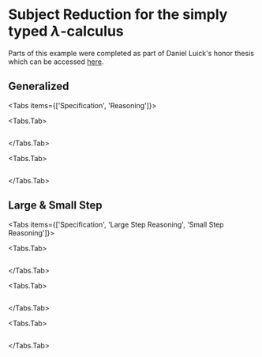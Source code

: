 
# Subject Reduction for the simply typed $\lambda$-calculus

Parts of this example were completed as part of Daniel Luick's honor thesis
which can be accessed [here](https://hdl.handle.net/11299/220294).

## Generalized

<Tabs items={['Specification', 'Reasoning']}>

<Tabs.Tab>
```lf filename="generalized.lf" readFile
```

</Tabs.Tab>

<Tabs.Tab>
```adelfa filename="generalized.ath" showOutput outputFile="generalized.lst" readFile
```
</Tabs.Tab>

</Tabs>

## Large & Small Step

<Tabs items={['Specification', 'Large Step Reasoning', 'Small Step Reasoning']}>

<Tabs.Tab>
```lf filename="reduce.lf" readFile
```

</Tabs.Tab>

<Tabs.Tab>
```adelfa filename="large-step.ath" showOutput outputFile="large-step.lst" readFile
```
</Tabs.Tab>

<Tabs.Tab>
```adelfa filename="small-step.ath" showOutput outputFile="small-step.lst" readFile
```
</Tabs.Tab>

</Tabs>